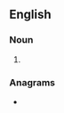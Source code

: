 ==English==

===Noun===
{{head|en|noun form}}

# {{plural of|en|muralist}}

===Anagrams===
* {{anagrams|en|a=ailmrsstu|altruisms|altruïsms|traulisms|ultraisms}}